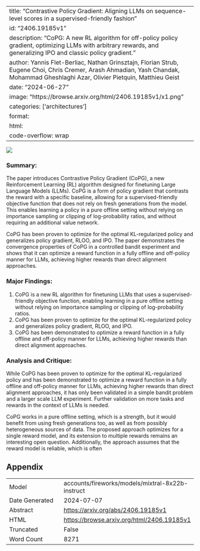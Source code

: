 
---
title: "Contrastive Policy Gradient: Aligning LLMs on sequence-level scores in a supervised-friendly fashion"
id: "2406.19185v1"
description: "CoPG: A new RL algorithm for off-policy policy gradient, optimizing LLMs with arbitrary rewards, and generalizing IPO and classic policy gradient."
author: Yannis Flet-Berliac, Nathan Grinsztajn, Florian Strub, Eugene Choi, Chris Cremer, Arash Ahmadian, Yash Chandak, Mohammad Gheshlaghi Azar, Olivier Pietquin, Matthieu Geist
date: "2024-06-27"
image: "https://browse.arxiv.org/html/2406.19185v1/x1.png"
categories: ['architectures']
format:
  html:
    code-overflow: wrap
---

![](https://browse.arxiv.org/html/2406.19185v1/x1.png)

### Summary:

The paper introduces Contrastive Policy Gradient (CoPG), a new Reinforcement Learning (RL) algorithm designed for finetuning Large Language Models (LLMs). CoPG is a form of policy gradient that contrasts the reward with a specific baseline, allowing for a supervised-friendly objective function that does not rely on fresh generations from the model. This enables learning a policy in a pure offline setting without relying on importance sampling or clipping of log-probability ratios, and without requiring an additional value network.

CoPG has been proven to optimize for the optimal KL-regularized policy and generalizes policy gradient, RLOO, and IPO. The paper demonstrates the convergence properties of CoPG in a controlled bandit experiment and shows that it can optimize a reward function in a fully offline and off-policy manner for LLMs, achieving higher rewards than direct alignment approaches.

### Major Findings:

1. CoPG is a new RL algorithm for finetuning LLMs that uses a supervised-friendly objective function, enabling learning in a pure offline setting without relying on importance sampling or clipping of log-probability ratios.
2. CoPG has been proven to optimize for the optimal KL-regularized policy and generalizes policy gradient, RLOO, and IPO.
3. CoPG has been demonstrated to optimize a reward function in a fully offline and off-policy manner for LLMs, achieving higher rewards than direct alignment approaches.

### Analysis and Critique:

While CoPG has been proven to optimize for the optimal KL-regularized policy and has been demonstrated to optimize a reward function in a fully offline and off-policy manner for LLMs, achieving higher rewards than direct alignment approaches, it has only been validated in a simple bandit problem and a larger scale LLM experiment. Further validation on more tasks and rewards in the context of LLMs is needed.

CoPG works in a pure offline setting, which is a strength, but it would benefit from using fresh generations too, as well as from possibly heterogeneous sources of data. The proposed approach optimizes for a single reward model, and its extension to multiple rewards remains an interesting open question. Additionally, the approach assumes that the reward model is reliable, which is often

## Appendix

|          |          |
|----------|----------|
| Model     | accounts/fireworks/models/mixtral-8x22b-instruct       |
| Date Generated     | 2024-07-07       |
| Abstract | [https://arxiv.org/abs/2406.19185v1](https://arxiv.org/abs/2406.19185v1)        |
| HTML     | [https://browse.arxiv.org/html/2406.19185v1](https://browse.arxiv.org/html/2406.19185v1)       |
| Truncated       | False       |
| Word Count       | 8271       |